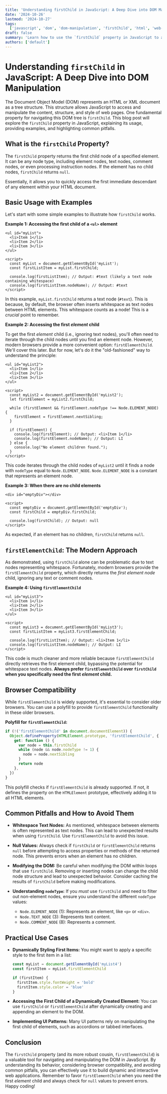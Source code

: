 ```yaml
---
title: 'Understanding firstChild in JavaScript: A Deep Dive into DOM Manipulation'
date: '2024-10-26'
lastmod: '2024-10-27'
tags:
  ['javascript', 'dom', 'dom-manipulation', 'firstChild', 'html', 'web-development', 'front-end']
draft: false
summary: 'Learn how to use the `firstChild` property in JavaScript to access and manipulate the first child node of any HTML element. This comprehensive guide covers usage, examples, potential pitfalls, and best practices for efficient DOM manipulation.'
authors: ['default']
---
```


# Understanding `firstChild` in JavaScript: A Deep Dive into DOM Manipulation

The Document Object Model (DOM) represents an HTML or XML document as a tree structure. This structure allows JavaScript to access and manipulate the content, structure, and style of web pages. One fundamental property for navigating this DOM tree is `firstChild`. This blog post will explore the `firstChild` property in JavaScript, explaining its usage, providing examples, and highlighting common pitfalls.

## What is the `firstChild` Property?

The `firstChild` property returns the first child node of a specified element. It can be any node type, including element nodes, text nodes, comment nodes, or even processing instruction nodes. If the element has no child nodes, `firstChild` returns `null`.

Essentially, it allows you to quickly access the first immediate descendant of any element within your HTML document.

## Basic Usage with Examples

Let's start with some simple examples to illustrate how `firstChild` works.

**Example 1: Accessing the first child of a `<ul>` element**

```plaintext
<ul id="myList">
  <li>Item 1</li>
  <li>Item 2</li>
  <li>Item 3</li>
</ul>

<script>
  const myList = document.getElementById('myList');
  const firstListItem = myList.firstChild;

  console.log(firstListItem); // Output: #text (likely a text node containing whitespace)
  console.log(firstListItem.nodeName); // Output: #text
</script>
```

In this example, `myList.firstChild` returns a text node (`#text`). This is because, by default, the browser often inserts whitespace as text nodes between HTML elements. This whitespace counts as a node! This is a _crucial_ point to remember.

**Example 2: Accessing the first _element_ child**

To get the first _element_ child (i.e., ignoring text nodes), you'll often need to iterate through the child nodes until you find an element node. However, modern browsers provide a more convenient option: `firstElementChild`. We'll cover this later. But for now, let's do it the "old-fashioned" way to understand the principle:

```plaintext
<ul id="myList2">
  <li>Item 1</li>
  <li>Item 2</li>
  <li>Item 3</li>
</ul>

<script>
  const myList2 = document.getElementById('myList2');
  let firstElement = myList2.firstChild;

  while (firstElement && firstElement.nodeType !== Node.ELEMENT_NODE) {
    firstElement = firstElement.nextSibling;
  }

  if (firstElement) {
    console.log(firstElement); // Output: <li>Item 1</li>
    console.log(firstElement.nodeName); // Output: LI
  } else {
    console.log("No element children found.");
  }
</script>
```

This code iterates through the child nodes of `myList2` until it finds a node with `nodeType` equal to `Node.ELEMENT_NODE`. `Node.ELEMENT_NODE` is a constant that represents an element node.

**Example 3: When there are no child elements**

```plaintext
<div id="emptyDiv"></div>

<script>
  const emptyDiv = document.getElementById('emptyDiv');
  const firstChild = emptyDiv.firstChild;

  console.log(firstChild); // Output: null
</script>
```

As expected, if an element has no children, `firstChild` returns `null`.

## `firstElementChild`: The Modern Approach

As demonstrated, using `firstChild` alone can be problematic due to text nodes representing whitespace. Fortunately, modern browsers provide the `firstElementChild` property, which directly returns the _first element node_ child, ignoring any text or comment nodes.

**Example 4: Using `firstElementChild`**

```plaintext
<ul id="myList3">
  <li>Item 1</li>
  <li>Item 2</li>
  <li>Item 3</li>
</ul>

<script>
  const myList3 = document.getElementById('myList3');
  const firstListItem = myList3.firstElementChild;

  console.log(firstListItem); // Output: <li>Item 1</li>
  console.log(firstListItem.nodeName); // Output: LI
</script>
```

This code is much cleaner and more reliable because `firstElementChild` directly retrieves the first element child, bypassing the potential for whitespace text nodes. **Always prefer `firstElementChild` over `firstChild` when you specifically need the first _element_ child.**

## Browser Compatibility

While `firstElementChild` is widely supported, it's essential to consider older browsers. You can use a polyfill to provide `firstElementChild` functionality in these older browsers.

**Polyfill for `firstElementChild`:**

```javascript
if (!('firstElementChild' in document.documentElement)) {
  Object.defineProperty(HTMLElement.prototype, 'firstElementChild', {
    get: function () {
      var node = this.firstChild
      while (node && node.nodeType != 1) {
        node = node.nextSibling
      }
      return node
    },
  })
}
```

This polyfill checks if `firstElementChild` is already supported. If not, it defines the property on the `HTMLElement` prototype, effectively adding it to all HTML elements.

## Common Pitfalls and How to Avoid Them

- **Whitespace Text Nodes:** As mentioned, whitespace between elements is often represented as text nodes. This can lead to unexpected results when using `firstChild`. Use `firstElementChild` to avoid this issue.

- **Null Values:** Always check if `firstChild` or `firstElementChild` returns `null` before attempting to access properties or methods of the returned node. This prevents errors when an element has no children.

- **Modifying the DOM:** Be careful when modifying the DOM within loops that use `firstChild`. Removing or inserting nodes can change the child node structure and lead to unexpected behavior. Consider caching the results of `firstChild` before making modifications.

- **Understanding `nodeType`:** If you _must_ use `firstChild` and need to filter out non-element nodes, ensure you understand the different `nodeType` values:
  - `Node.ELEMENT_NODE` (1): Represents an element, like `<p>` or `<div>`.
  - `Node.TEXT_NODE` (3): Represents text content.
  - `Node.COMMENT_NODE` (8): Represents a comment.

## Practical Use Cases

- **Dynamically Styling First Items:** You might want to apply a specific style to the first item in a list:

  ```javascript
  const myList = document.getElementById('myList4')
  const firstItem = myList.firstElementChild

  if (firstItem) {
    firstItem.style.fontWeight = 'bold'
    firstItem.style.color = 'blue'
  }
  ```

- **Accessing the First Child of a Dynamically Created Element:** You can use `firstChild` or `firstElementChild` after dynamically creating and appending an element to the DOM.

- **Implementing UI Patterns:** Many UI patterns rely on manipulating the first child of elements, such as accordions or tabbed interfaces.

## Conclusion

The `firstChild` property (and its more robust cousin, `firstElementChild`) is a valuable tool for navigating and manipulating the DOM in JavaScript. By understanding its behavior, considering browser compatibility, and avoiding common pitfalls, you can effectively use it to build dynamic and interactive web applications. Remember to favor `firstElementChild` when you need the first _element_ child and always check for `null` values to prevent errors. Happy coding!
